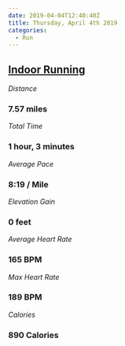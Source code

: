 ```yaml
---
date: 2019-04-04T12:40:40Z
title: Thursday, April 4th 2019
categories:
  - Run
---
```

## [Indoor Running](https://www.strava.com/activities/2269559372)

_Distance_

### 7.57 miles

_Total Time_

### 1 hour, 3 minutes

_Average Pace_

### 8:19 / Mile

_Elevation Gain_

### 0 feet

_Average Heart Rate_

### 165 BPM

_Max Heart Rate_

### 189 BPM

_Calories_

### 890 Calories